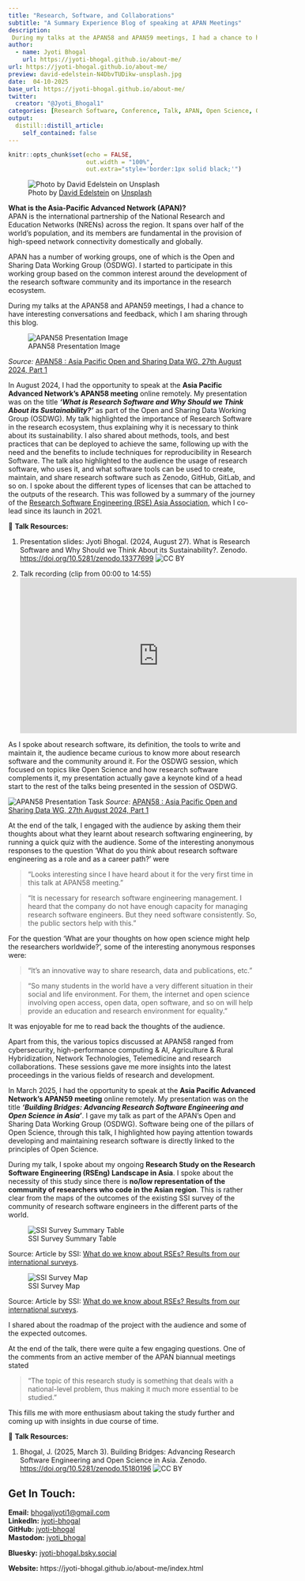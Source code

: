```yaml
---
title: "Research, Software, and Collaborations"
subtitle: "A Summary Experience Blog of speaking at APAN Meetings"
description: 
 During my talks at the APAN58 and APAN59 meetings, I had a chance to have interesting conversations and feedback, which I am sharing through this blog.
author:
  - name: Jyoti Bhogal
    url: https://jyoti-bhogal.github.io/about-me/
url: https://jyoti-bhogal.github.io/about-me/
preview: david-edelstein-N4DbvTUDikw-unsplash.jpg
date:  04-10-2025
base_url: https://jyoti-bhogal.github.io/about-me/
twitter:
  creator: "@Jyoti_Bhogal1"
categories: [Research Software, Conference, Talk, APAN, Open Science, Open Source] 
output:
  distill::distill_article:
    self_contained: false
---
```


```r
knitr::opts_chunk$set(echo = FALSE,
                      out.width = "100%",
                      out.extra="style='border:1px solid black;'")

```

![Photo by [David Edelstein](https://unsplash.com/@jlhopes?utm_content=creditCopyText&utm_medium=referral&utm_source=unsplash) on [Unsplash](https://unsplash.com/photos/mount-fuji-japan-N4DbvTUDikw?utm_content=creditCopyText&utm_medium=referral&utm_source=unsplash)](david-edelstein-N4DbvTUDikw-unsplash.jpg)  
  


**What is the Asia-Pacific Advanced Network (APAN)?**  
APAN is the international partnership of the National Research and Education Networks (NRENs) across the region. It spans over half of the world’s population, and its members are fundamental in the provision of high-speed network connectivity domestically and globally.

APAN has a number of working groups, one of which is the Open and Sharing Data Working Group (OSDWG). I started to participate in this working group based on the common interest around the development of the research software community and its importance in the research ecosystem.  
   
During my talks at the APAN58 and APAN59 meetings, I had a chance to have interesting conversations and feedback, which I am sharing through this blog.

![APAN58 Presentation Image](APAN58_talk_image_1_software_sustainability_methods.png)  

*Source:* [APAN58 : Asia Pacific Open and Sharing Data WG, 27th August 2024, Part 1](https://www.youtube.com/watch?v=giTd8lN88KQ) 

In August 2024, I had the opportunity to speak at the **Asia Pacific Advanced Network’s APAN58 meeting** online remotely. My presentation was on the title ***‘What is Research Software and Why Should we Think About its Sustainability?’*** as part of the Open and Sharing Data Working Group (OSDWG). My talk highlighted the importance of Research Software in the research ecosystem, thus explaining why it is necessary to think about its sustainability. I also shared about methods, tools, and best practices that can be deployed to achieve the same, following up with the need and the benefits to include techniques for reproducibility in Research Software. The talk also highlighted to the audience the usage of research software, who uses it, and what software tools can be used to create, maintain, and share research software such as Zenodo, GitHub, GitLab, and so on. I spoke about the different types of licenses that can be attached to the outputs of the research. This was followed by a summary of the journey of the [Research Software Engineering (RSE) Asia Association](https://rse-asia.github.io/RSE_Asia/), which I co-lead since its launch in 2021\.

🔑 **Talk Resources:** 

1. Presentation slides: Jyoti Bhogal. (2024, August 27). What is Research Software and Why Should we Think About its Sustainability?. Zenodo. [https://doi.org/10.5281/zenodo.13377699](https://doi.org/10.5281/zenodo.13377699) ![CC BY](cc_by_logo.png)  

2. Talk recording (clip from 00:00 to 14:55) 
<iframe width="560" height="315" src="https://www.youtube.com/embed/giTd8lN88KQ?si=7P9Tu7Kj90rscXgm&amp;start=1" title="YouTube video player" frameborder="0" allow="accelerometer; autoplay; clipboard-write; encrypted-media; gyroscope; picture-in-picture; web-share" referrerpolicy="strict-origin-when-cross-origin" allowfullscreen></iframe>

As I spoke about research software, its definition, the tools to write and maintain it, the audience became curious to know more about research software and the community around it. For the OSDWG session, which focused on topics like Open Science and how research software complements it, my presentation actually gave a keynote kind of a head start to the rest of the talks being presented in the session of OSDWG. 

![APAN58 Presentation Task](APAN58_talk_image_2_task.png)
*Source*: [APAN58 : Asia Pacific Open and Sharing Data WG, 27th August 2024, Part 1](https://www.youtube.com/watch?v=giTd8lN88KQ) 

At the end of the talk, I engaged with the audience by asking them their thoughts about what they learnt about research softwaring engineering, by running a quick quiz with the audience. Some of the interesting anonymous responses to the question ‘What do you think about research software engineering as a role and as a career path?’ were

> “Looks interesting since I have heard about it for the very first time in this talk at APAN58 meeting.”


> “It is necessary for research software engineering management. I heard that the company do not have enough capacity for managing research software engineers. But they need software consistently. So, the public sectors help with this.”

For the question ‘What are your thoughts on how open science might help the researchers worldwide?’, some of the interesting anonymous responses were:

> “It's an innovative way to share research, data and publications, etc.”  


> “So many students in the world have a very different situation in their social and life environment. For them, the internet and open science involving open access, open data, open software, and so on will help provide an education and research environment for equality.”

It was enjoyable for me to read back the thoughts of the audience.

Apart from this, the various topics discussed at APAN58 ranged from cybersecurity, high-performance computing & AI, Agriculture & Rural Hybridization, Network Technologies, Telemedicine and research collaborations. These sessions gave me more insights into the latest proceedings in the various fields of research and development.

In March 2025, I had the opportunity to speak at the **Asia Pacific Advanced Network’s APAN59 meeting** online remotely. My presentation was on the title ***‘Building Bridges: Advancing Research Software Engineering and Open Science in Asia’***. I gave my talk as part of the APAN’s Open and Sharing Data Working Group (OSDWG). Software being one of the pillars of Open Science, through this talk, I highlighted how paying attention towards developing and maintaining research software is directly linked to the principles of Open Science.

During my talk, I spoke about my ongoing **Research Study on the Research Software Engineering (RSEng) Landscape in Asia**. I spoke about the necessity of this study since there is **no/low representation of the community of researchers who code in the Asian region**. This is rather clear from the maps of the outcomes of the existing SSI survey of the community of research software engineers in the different parts of the world.

![SSI Survey Summary Table](ssi_survey_summary_table.png)

Source: Article by SSI: [What do we know about RSEs? Results from our international surveys](https://www.software.ac.uk/blog/what-do-we-know-about-rses-results-our-international-surveys).  

![SSI Survey Map](ssi_survey_map.png)  

Source: Article by SSI: [What do we know about RSEs? Results from our international surveys](https://www.software.ac.uk/blog/what-do-we-know-about-rses-results-our-international-surveys).

I shared about the roadmap of the project with the audience and some of the expected outcomes.

At the end of the talk, there were quite a few engaging questions. One of the comments from an active member of the APAN biannual meetings stated

>“The topic of this research study is something that deals with a national-level problem, thus making it much more essential to be studied.”

This fills me with more enthusiasm about taking the study further and coming up with insights in due course of time.

🔑 **Talk Resources:**

1. Bhogal, J. (2025, March 3). Building Bridges: Advancing Research Software Engineering and Open Science in Asia. Zenodo. [https://doi.org/10.5281/zenodo.15180196](https://doi.org/10.5281/zenodo.15180196)  ![CC BY](cc_by_logo.png) 


## Get In Touch:

**Email:** [bhogaljyoti1@gmail.com](mailto:bhogaljyoti1@gmail.com)   
**LinkedIn:** [jyoti-bhogal](http://www.linkedin.com/in/jyoti-bhogal)  
**GitHub:** [jyoti-bhogal](https://github.com/jyoti-bhogal)   
**Mastodon:** [jyoti_bhogal](https://mastodon.social/@jyoti_bhogal)

**Bluesky:** [jyoti-bhogal.bsky.social](https://bsky.app/profile/jyoti-bhogal.bsky.social)

**Website:** https://jyoti-bhogal.github.io/about-me/index.html

